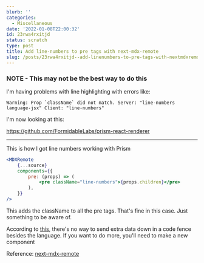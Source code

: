 ```yaml
---
blurb: ''
categories:
  - Miscellaneous
date: '2022-01-08T22:00:32'
id: 23rwa4rxitjd
status: scratch
type: post
title: Add line-numbers to pre tags with next-mdx-remote
slug: /posts/23rwa4rxitjd--add-linenumbers-to-pre-tags-with-nextmdxremote
---
```



### NOTE - This may not be the best way to do this

I'm having problems with line highlighting with errors like:

```
Warning: Prop `className` did not match. Server: "line-numbers language-jsx" Client: "line-numbers"
```

I'm now looking at this:

https://github.com/FormidableLabs/prism-react-renderer

---


This is how I got line numbers working with Prism




```jsx
<MDXRemote
    {...source}
    components={{
        pre: (props) => (
            <pre className="line-numbers">{props.children}</pre>
        ),
    }}
/>
```

This adds the className to all the pre tags. That's fine in this case. Just something to be aware of. 

According to [this](https://mdxjs.com/table-of-components/), there's no way to send extra data down in a code fence besides the language. If you want to do more, you'll need to make a new component

Reference: [next-mdx-remote](https://github.com/hashicorp/next-mdx-remote)

